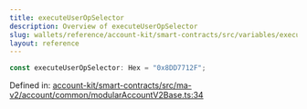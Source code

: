 ```yaml
---
title: executeUserOpSelector
description: Overview of executeUserOpSelector
slug: wallets/reference/account-kit/smart-contracts/src/variables/executeUserOpSelector
layout: reference
---
```


```ts
const executeUserOpSelector: Hex = "0x8DD7712F";
```

Defined in: [account-kit/smart-contracts/src/ma-v2/account/common/modularAccountV2Base.ts:34](https://github.com/alchemyplatform/aa-sdk/blob/08da565ff1e1b5bcae4581d79993c4ed9e522c16/account-kit/smart-contracts/src/ma-v2/account/common/modularAccountV2Base.ts#L34)

